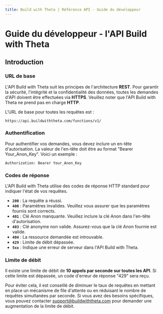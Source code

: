 ```yaml
---
title: Build with Theta | Référence API - Guide du développeur
---
```


# Guide du développeur - l'API Build with Theta

## Introduction

### URL de base

L'API Build with Theta suit les principes de l'architecture **REST**. Pour garantir la sécurité, l'intégrité et la confidentialité des données, toutes les demandes d'API doivent être effectuées via **HTTPS**. Veuillez noter que l'API Build with Theta ne prend pas en charge **HTTP**.

L'URL de base pour toutes les requêtes est :

`https://api.buildwiththeta.com/functions/v1/`

### Authentification

Pour authentifier vos demandes, vous devez inclure un en-tête d'autorisation. La valeur de l'en-tête doit être au format "Bearer Your_Anon_Key". Voici un exemple :

`Authorization: Bearer Your_Anon_Key`

### Codes de réponse

L'API Build with Theta utilise des codes de réponse HTTP standard pour indiquer l'état de vos requêtes.

- **`200`** : La requête a réussi.
- **`400`** : Paramètres invalides. Veuillez vous assurer que les paramètres fournis sont corrects.
- **`401`** : Clé Anon manquante. Veuillez inclure la clé Anon dans l'en-tête d'autorisation.
- **`403`** : Clé anonyme non valide. Assurez-vous que la clé Anon fournie est valide.
- **`404`** : La ressource demandée est introuvable.
- **`429`** : Limite de débit dépassée.
- **`5xx`** : Indique une erreur de serveur dans l'API Build with Theta.

### Limite de débit

Il existe une limite de débit de **10 appels par seconde sur toutes les API**. Si cette limite est dépassée, un code d'erreur de réponse "429" sera reçu.

Pour éviter cela, il est conseillé de diminuer le taux de requêtes en mettant en place un mécanisme de file d'attente ou en réduisant le nombre de requêtes simultanées par seconde. Si vous avez des besoins spécifiques, vous pouvez contacter [support@buildwiththeta.com](support@buildwiththeta.com) pour demander une augmentation de la limite de débit.
